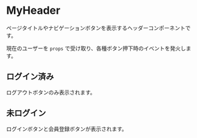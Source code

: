 
<Meta of={MyHeaderStories} />

# MyHeader

ページタイトルやナビゲーションボタンを表示するヘッダーコンポーネントです。

現在のユーザーを `props` で受け取り、各種ボタン押下時のイベントを発火します。

<ArgsTable of={MyHeader} />

## ログイン済み

ログアウトボタンのみ表示されます。

<Canvas>
  <Story of={MyHeaderStories.Login} />
</Canvas>

## 未ログイン

ログインボタンと会員登録ボタンが表示されます。

<Canvas>
  <Story of={MyHeaderStories.Logout} />
</Canvas>